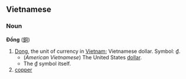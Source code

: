 ==Vietnamese==
===Noun===
'''Đồng''' ([[銅]])

#[[Dong]], the unit of currency in [[Vietnam]]; Vietnamese dollar. Symbol: [[₫]].
#*(''American Vietnamese'') The United States [[dollar]].
#*The [[₫]] symbol itself.
# [[copper]]